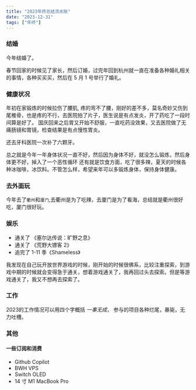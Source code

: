 ```yaml
---
title: "2023年终总结流水账"
date: "2023-12-31"
tags: ["年终"]
---
```


### 结婚

今年结婚了。

春节回家的时候见了家长，然后订婚，过完年回到杭州就一直在准备各种婚礼相关的事情，各种买买买，然后在 5 月 1 号举行了婚礼。

### 健康状况

年初在家锻炼的时候拉伤了腰肌, 疼的弯不了腰，刚好的差不多，莫名奇妙又伤到尾椎骨，也是疼的不行，去医院拍了片子，医生说是有点发炎，开了药吃了一段时间算是好了。
国庆回来之后胃又开始不舒服，一直吃药没效果，又去医院做了无痛肠镜和胃镜，检查结果是有点慢性胃炎。

还去牙科医院一次补了六颗牙。

总之就是今年一年身体状况一直不好，然后因为身体不好，就没怎么锻炼，然后身体更不好，掉入了一个恶性循环
还有就是饮食方面，吃了很多辣，夏天的时候各种冰咖啡，冰饮料。不管怎么样，希望来年可以多锻炼身体，保持身体健康。

### 去外面玩

今年去了`衢州`和`厦门`,去衢州是为了吃辣，去厦门是为了看海，总结就是衢州很好吃，厦门很好玩。
[](https://img.zty95.com/photo_2023-12-22_10-21-40.jpg)

### 娱乐

- 通关了 《塞尔达传说：旷野之息》
- 通关了 《荒野大镖客 2》
- 追完了 1-11 季《Shameless》

我发现在自己玩开放世界游戏的时候，刚开始的时候很佛系，比较注重探索，到游戏中期的时候就会变得急于通关，想着游戏通关了，我再回过头去探索。但是等游戏通关了，我又不想再去探索了。
### 工作
2023的工作情况可以用四个字概括 *一事无成*，
参与的项目各种烂尾，暴毙，无力吐槽。
### 其他

#### 一些订阅和消费 
 - Github Copilot
 - BWH VPS
 - Switch OLED
 - 14 寸 M1 MacBook Pro

